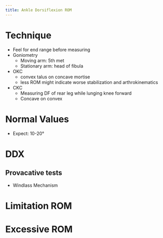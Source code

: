 ```yaml
---
title: Ankle Dorsiflexion ROM
---
```




# Technique

- Feel for end range before measuring
- Goniometry
    - Moving arm: 5th met
    - Stationary arm: head of fibula
- OKC
    - convex talus on concave mortise
    - less ROM might indicate worse stabilization and arthrokinematics
- CKC
    - Measuring DF of rear leg while lunging knee forward
    - Concave on convex

# Normal Values

- Expect: 10-20&deg;


# DDX

## Provacative tests

- Windlass Mechanism

# Limitation ROM


# Excessive ROM